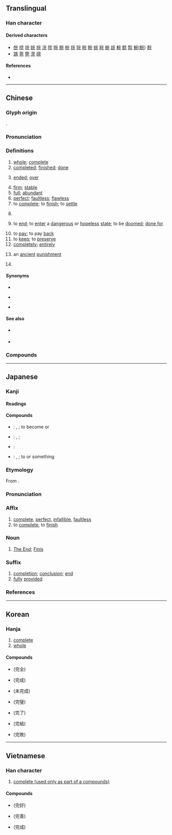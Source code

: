 {{also|宗}}
{{character info}}
==Translingual==
{{stroke order|strokes=7}}

===Han character===
{{Han char|rn=40|rad=宀|as=04|sn=7|four=30211|canj=JMMU|ids=⿱宀元}}

====Derived characters====
* [[俒]] [[唍]] [[垸]] [[㛡]] [[捖]] [[浣]] [[院]] [[晥]] [[脘]] [[梡]] [[烷]] [[琓]] [[皖]] [[睆]] [[綄]] [[羦]] [[䖾]] [[𧨎]] [[輐]] [[鋎]] [[䯘]] [[鯇]]([[鲩]]) [[䴷]]
* [[鵍]] [[莞]] [[筦]] [[𣻻]] [[𥕜]]

====References====
* {{Han ref|kx=0282.130|dkj=07079|dj=0555.010|hdz=20914.020|uh=5B8C|ud=23436|bh=A7B9|bd=42937}}

----

==Chinese==
{{zh-forms}}

===Glyph origin===
{{Han etym}}
{{Han compound|宀|t1=roof|元|ls=psc|c1=s|c2=p}}.

===Pronunciation===
{{zh-pron
|m=wán
|m-s=wan2
|c=jyun4
|h=pfs=vàn/yèn
|h_note=vòn - “whole”
|md=uòng
|mn=oân
|mn-t=uang5/uêng5
|mn-t_note=uang5 - Shantou; uêng5 - Chaozhou
|w=3hhuoe
|mc=y
|oc=y
|ma=y
|cat=a,v,part,n,pn
}}

===Definitions===
{{zh-hanzi}}

# [[whole]]; [[complete]]
# [[completed]]; [[finished]]; [[done]]
#: {{zh-syn|畢}}
# [[ended]]; [[over]]
#: {{zh-x|噉 就 完 咗 啦！|Is that all!? / It's over just like that?|C}}
# [[firm]]; [[stable]]
# [[full]]; [[abundant]]
# [[perfect]]; [[faultless]]; [[flawless]]
# to [[complete]]; to [[finish]]; to [[settle]]
# {{non-gloss definition|Used after a verb to indicate [[perfective aspect]] (action completion).}}
#: {{zh-x|食 完|done eating|C}}
#: {{zh-x|搞 完！|Done!|C}}
# {{lb|zh|of life}} to [[end]]; to [[enter]] a [[dangerous]] or [[hopeless]] [[state]]; to be [[doomed]]; [[done for]]
# to [[pay]]; to pay [[back]]
# to [[keep]]; to [[preserve]]
# [[completely]]; [[entirely]]
# {{lb|zh|historical}} an [[ancient]] [[punishment]]
# {{surname|zh}}

====Synonyms====
* {{s|whole}}
{{zh-syn-saurus|完整}}
* {{s|Used after a verb}} {{zh-l|盡}}
* {{q|Cantonese}} {{sense|Used after a verb}} {{zh-l|嗮}}

====See also====
* {{sense|Used after a verb}} {{zh-l|了}}
* {{qualifier|Cantonese}} {{sense|Used after a verb}} {{l|yue|咗}}

===Compounds===
{{zh-der|完成|用完|完善|完美|完全|完整|完滿|完封|完畢|沒完沒了|沒了沒完|不完全是|不完全葉|乘凶完配|劉完素|完了|完事|完人|完備|完全中立|完全小學|完全就業|完全平方|完全打擊|完全數|完全比賽|完全燃燒|完全立方|完全肥料|完全花|完全葉|完全變態|完具|完卵|完好|完好如初|完好無缺|完婚|完完全全|完工|完房|完璧|完璧歸趙|完稅|完稅貨價|完稿|完竣|完糧|完結|完結篇|完美主義|完美無缺|完聚|完膚|完蛋|完足|完達山脈|完顏|完飯|未完|沒完|玩完|玩兒完|短褐不完|神完氣足|肌無完膚|衣不完采|補完|身無完膚|體無完膚|鹿裘不完|覆巢之下無完卵}}

{{zh-cat|Beginning}}

----

==Japanese==

===Kanji===
{{ja-kanji|grade=4|rs=宀04}}

====Readings====
{{ja-readings
|goon=がん
|kanon=かん
|kun=まった-い, まっと-う
}}

====Compounds====
{{der-top|Compounds}}
* {{ja-r|完%成|かん%せい}}: {{l|en|completion}}, {{l|en|finish}}; to become {{l|en|complete}} or {{l|en|finished}}
* {{ja-r|完%全|かん%ぜん}}: {{l|en|complete}}, {{l|en|perfect}}; {{l|en|faultless}}
* {{ja-r|完%品|かん%ぴん}}: {{l|en|faultless}} {{l|en|article}}
* {{ja-r|完%了|かん%りょう}}: {{l|en|completion}}, {{l|en|finish}}; to {{l|en|complete}} or {{l|en|finish}} something
{{der-bottom}}

===Etymology===
{{ja-kanjitab|かん|yomi=kanon}}
From {{der|ja|ltc|sort=かん|-}} {{ltc-l|完}}.

===Pronunciation===
{{ja-pron|かん|acc=1|acc_ref=DJR|y=kanon}}

===Affix===
{{ja-pos|affix|かん|hhira=くわん}}

# [[complete]], [[perfect]], [[infallible]], [[faultless]]
# to [[complete]], to [[finish]]

===Noun===
{{ja-noun|かん|hhira=くわん}}

# [[The End]]; [[finis|Finis]] {{q|used at the end of a novel, movie, etc.}}

===Suffix===
{{ja-pos|suffix|かん|hhira=くわん}}

# [[completion]]; [[conclusion]]; [[end]]
# [[fully]] [[provided]]

===References===
<references/>

----

==Korean==

===Hanja===
{{ko-hanja|hangeul=완|rv=wan|mr=wan}}

# [[complete]]
# [[whole]]

====Compounds====
* {{l|ko|완전||[[complete]], [[whole]]}} (完全)
* {{l|ko|완성||[[complete]]}} (完成)
* {{l|ko|미완성||[[incomplete]]}} (未完成)
* {{l|ko|완벽||[[perfect]]}} (完璧)
* {{l|ko|완료||[[complete]], [[finished]]}} (完了)
* {{l|ko|완결||[[complete]], [[finished]]}} (完結)
* {{l|ko|완패||[[defeated]]}} (完敗)

----

==Vietnamese==

===Han character===
{{vi-hantu|[[hoàn]]|rs=宀04}}

# [[complete (used only as part of a  compounds)]]

====Compounds====
* {{l|vi|hoàn hảo||[[successfully]] done, [[perfect]]}} (完好)
* {{l|vi|hoàn thiện||to [[complete]], to [[perfect]]}} (完善)
* {{l|vi|hoàn thành||to [[accomplish]], to [[finish]], to [[complete]]}} (完成)